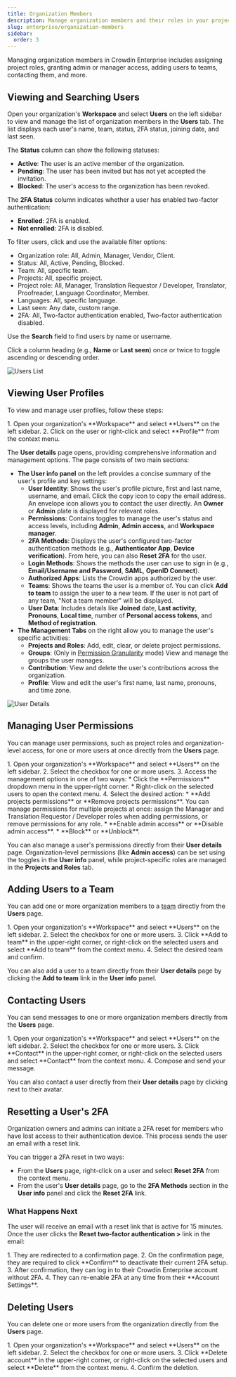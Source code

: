 ```yaml
---
title: Organization Members
description: Manage organization members and their roles in your project
slug: enterprise/organization-members
sidebar:
  order: 3
---
```



Managing organization members in Crowdin Enterprise includes assigning project roles, granting admin or manager access, adding users to teams, contacting them, and more.

## Viewing and Searching Users

Open your organization's **Workspace** and select **Users** on the left sidebar to view and manage the list of organization members in the **Users** tab. The list displays each user's name, team, status, 2FA status, joining date, and last seen.

The **Status** column can show the following statuses:

* **Active**: The user is an active member of the organization.
* **Pending**: The user has been invited but has not yet accepted the invitation.
* **Blocked**: The user's access to the organization has been revoked.

The **2FA Status** column indicates whether a user has enabled two-factor authentication:

* <Icon name="material-symbols:encrypted" class="inline-icon" /> **Enrolled**: 2FA is enabled.
* <Icon name="material-symbols:warning" class="inline-icon" /> **Not enrolled**: 2FA is disabled.

To filter users, click <Icon name="mdi:filter-variant" class="inline-icon" /> and use the available filter options:

* Organization role: All, Admin, Manager, Vendor, Client.
* Status: All, Active, Pending, Blocked.
* Team: All, specific team.
* Projects: All, specific project.
* Project role: All, Manager, Translation Requestor / Developer, Translator, Proofreader, Language Coordinator, Member.
* Languages: All, specific language.
* Last seen: Any date, custom range.
* 2FA: All, Two-factor authentication enabled, Two-factor authentication disabled.

Use the **Search** field to find users by name or username.

Click a column heading (e.g., **Name** or **Last seen**) once or twice to toggle ascending or descending order.

<Image src={usersList} alt="Users List" />

## Viewing User Profiles

To view and manage user profiles, follow these steps:

<Steps>
  1. Open your organization's **Workspace** and select **Users** on the left sidebar.
  2. Click on the user or right-click and select **Profile** from the context menu.
</Steps>

The **User details** page opens, providing comprehensive information and management options. The page consists of two main sections:

* **The User info panel** on the left provides a concise summary of the user's profile and key settings:
    * **User Identity**: Shows the user's profile picture, first and last name, username, and email. Click the copy icon to copy the email address. An envelope icon allows you to contact the user directly. An **Owner** or **Admin** plate is displayed for relevant roles.
    * **Permissions**: Contains toggles to manage the user's status and access levels, including **Admin**, **Admin access**, and **Workspace manager**.
    * **2FA Methods**: Displays the user's configured two-factor authentication methods (e.g., **Authenticator App**, **Device verification**). From here, you can also **Reset 2FA** for the user.
    * **Login Methods**: Shows the methods the user can use to sign in (e.g., **Email/Username and Password**, **SAML**, **OpenID Connect**).
    * **Authorized Apps**: Lists the Crowdin apps authorized by the user.
    * **Teams**: Shows the teams the user is a member of. You can click **Add to team** to assign the user to a new team. If the user is not part of any team, "Not a team member" will be displayed.
    * **User Data**: Includes details like **Joined** date, **Last activity**, **Pronouns**, **Local time**, number of **Personal access tokens**, and **Method of registration**.
* **The Management Tabs** on the right allow you to manage the user's specific activities:
    * **Projects and Roles**: Add, edit, clear, or delete project permissions.
    * **Groups**: (Only in [Permission Granularity](/enterprise/permissions-granularity-mode/#permissions) mode) View and manage the groups the user manages.
    * **Contribution**: View and delete the user's contributions across the organization.
    * **Profile**: View and edit the user's first name, last name, pronouns, and time zone.

<Image src={userDetails} alt="User Details" />

## Managing User Permissions

You can manage user permissions, such as project roles and organization-level access, for one or more users at once directly from the **Users** page.

<Steps>
  1. Open your organization's **Workspace** and select **Users** on the left sidebar.
  2. Select the checkbox for one or more users.
  3. Access the management options in one of two ways:
      * Click the **Permissions** dropdown menu in the upper-right corner.
      * Right-click on the selected users to open the context menu.
  4. Select the desired action:
      * **Add projects permissions** or **Remove projects permissions**. You can manage permissions for multiple projects at once: assign the Manager and Translation Requestor / Developer roles when adding permissions, or remove permissions for any role.
      * **Enable admin access** or **Disable admin access**.
      * **Block** or **Unblock**.
</Steps>

You can also manage a user's permissions directly from their **User details** page. Organization-level permissions (like **Admin access**) can be set using the toggles in the **User info** panel, while project-specific roles are managed in the **Projects and Roles** tab.

## Adding Users to a Team

You can add one or more organization members to a [team](/enterprise/teams/) directly from the **Users** page.

<Steps>
  1. Open your organization's **Workspace** and select **Users** on the left sidebar.
  2. Select the checkbox for one or more users.
  3. Click <Icon name="material-symbols:groups" class="inline-icon" /> **Add to team** in the upper-right corner, or right-click on the selected users and select **Add to team** from the context menu.
  4. Select the desired team and confirm.
</Steps>

You can also add a user to a team directly from their **User details** page by clicking the **Add to team** link in the **User info** panel.

## Contacting Users

You can send messages to one or more organization members directly from the **Users** page.

<Steps>
  1. Open your organization's **Workspace** and select **Users** on the left sidebar.
  2. Select the checkbox for one or more users.
  3. Click <Icon name="mdi:email" class="inline-icon" /> **Contact** in the upper-right corner, or right-click on the selected users and select **Contact** from the context menu.
  4. Compose and send your message.
</Steps>

You can also contact a user directly from their **User details** page by clicking <Icon name="mdi:email" class="inline-icon" /> next to their avatar.

## Resetting a User's 2FA

Organization owners and admins can initiate a 2FA reset for members who have lost access to their authentication device. This process sends the user an email with a reset link.

You can trigger a 2FA reset in two ways:

* From the **Users** page, right-click on a user and select **Reset 2FA** from the context menu.
* From the user's **User details** page, go to the **2FA Methods** section in the **User info** panel and click the **Reset 2FA** link.

### What Happens Next

The user will receive an email with a reset link that is active for 15 minutes. Once the user clicks the **Reset two-factor authentication >** link in the email:

<Steps>
  1. They are redirected to a confirmation page.
  2. On the confirmation page, they are required to click **Confirm** to deactivate their current 2FA setup.
  3. After confirmation, they can log in to their Crowdin Enterprise account without 2FA.
  4. They can re-enable 2FA at any time from their **Account Settings**.
</Steps>

## Deleting Users

You can delete one or more users from the organization directly from the **Users** page.

<Steps>
  1. Open your organization's **Workspace** and select **Users** on the left sidebar.
  2. Select the checkbox for one or more users.
  3. Click <Icon name="mdi:delete" class="inline-icon" /> **Delete account** in the upper-right corner, or right-click on the selected users and select **Delete** from the context menu.
  4. Confirm the deletion.
</Steps>
